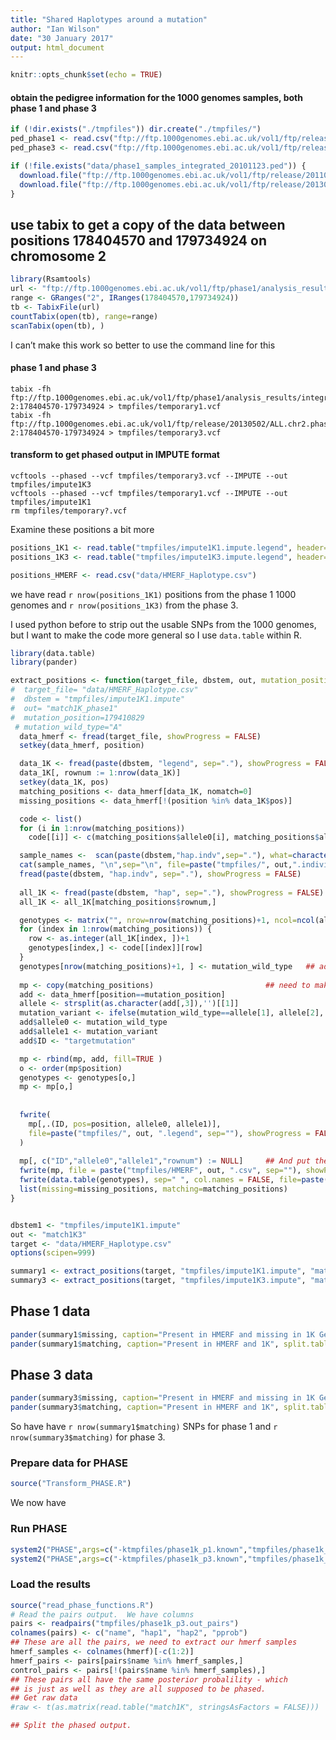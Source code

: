 ```yaml
---
title: "Shared Haplotypes around a mutation"
author: "Ian Wilson"
date: "30 January 2017"
output: html_document
---
```


```r
knitr::opts_chunk$set(echo = TRUE)
```

#### obtain the pedigree information for the 1000 genomes samples, both phase 1 and phase 3

```r
if (!dir.exists("./tmpfiles")) dir.create("./tmpfiles/")
ped_phase1 <- read.csv("ftp://ftp.1000genomes.ebi.ac.uk/vol1/ftp/release/20110521/supporting/phase1_samples_integrated_20101123.ped", header=TRUE, sep="\t", quote="")
ped_phase3 <- read.csv("ftp://ftp.1000genomes.ebi.ac.uk/vol1/ftp/release/20130502/integrated_call_samples_v2.20130502.ALL.ped", header=TRUE, sep="\t", quote="")

if (!file.exists("data/phase1_samples_integrated_20101123.ped")) {
  download.file("ftp://ftp.1000genomes.ebi.ac.uk/vol1/ftp/release/20110521/supporting/phase1_samples_integrated_20101123.ped","data/phase1_samples_integrated_20101123.ped")
  download.file("ftp://ftp.1000genomes.ebi.ac.uk/vol1/ftp/release/20130502/integrated_call_samples_v2.20130502.ALL.ped", "data/integrated_call_samples_v2.20130502.ALL.ped")
}
```

## use tabix to get a copy of the data between positions 178404570 and 179734924 on chromosome 2

```r
library(Rsamtools)
url <- "ftp://ftp.1000genomes.ebi.ac.uk/vol1/ftp/phase1/analysis_results/integrated_call_sets/ALL.chr2.integrated_phase1_v3.20101123.snps_indels_svs.genotypes.vcf.gz"
range <- GRanges("2", IRanges(178404570,179734924))
tb <- TabixFile(url)
countTabix(open(tb), range=range)
scanTabix(open(tb), )
```
I can't make this work so better to use the command line for this

#### phase 1 and phase 3

```
tabix -fh ftp://ftp.1000genomes.ebi.ac.uk/vol1/ftp/phase1/analysis_results/integrated_call_sets/ALL.chr2.integrated_phase1_v3.20101123.snps_indels_svs.genotypes.vcf.gz 2:178404570-179734924 > tmpfiles/temporary1.vcf
tabix -fh  ftp://ftp.1000genomes.ebi.ac.uk/vol1/ftp/release/20130502/ALL.chr2.phase3_shapeit2_mvncall_integrated_v5a.20130502.genotypes.vcf.gz 2:178404570-179734924 > tmpfiles/temporary3.vcf
```

#### transform to get phased output in IMPUTE format

```
vcftools --phased --vcf tmpfiles/temporary3.vcf --IMPUTE --out tmpfiles/impute1K3 
vcftools --phased --vcf tmpfiles/temporary1.vcf --IMPUTE --out tmpfiles/impute1K1 
rm tmpfiles/temporary?.vcf 
```

Examine these positions a bit more

```r
positions_1K1 <- read.table("tmpfiles/impute1K1.impute.legend", header=TRUE)
positions_1K3 <- read.table("tmpfiles/impute1K3.impute.legend", header=TRUE)

positions_HMERF <- read.csv("data/HMERF_Haplotype.csv")
```
we have read `r nrow(positions_1K1)` positions from the phase 1 1000 genomes and `r nrow(positions_1K3)` 
from the phase 3.

I used python before to strip out the usable SNPs from the 1000 genomes, 
but I want to make the code more general 
so I use `data.table` within R.


```r
library(data.table)
library(pander)

extract_positions <- function(target_file, dbstem, out, mutation_position=179410829, mutation_wild_type="A") {
#  target_file= "data/HMERF_Haplotype.csv" 
#  dbstem = "tmpfiles/impute1K1.impute" 
#  out= "match1K_phase1" 
#  mutation_position=179410829
 # mutation_wild_type="A"
  data_hmerf <- fread(target_file, showProgress = FALSE)
  setkey(data_hmerf, position)

  data_1K <- fread(paste(dbstem, "legend", sep="."), showProgress = FALSE)
  data_1K[, rownum := 1:nrow(data_1K)]
  setkey(data_1K, pos)
  matching_positions <- data_hmerf[data_1K, nomatch=0]  
  missing_positions <- data_hmerf[!(position %in% data_1K$pos)]

  code <- list()
  for (i in 1:nrow(matching_positions)) 
    code[[i]] <- c(matching_positions$allele0[i], matching_positions$allele1[i])

  sample_names <-  scan(paste(dbstem,"hap.indv",sep="."), what=character(0))
  cat(sample_names, "\n",sep="\n", file=paste("tmpfiles/", out,".individuals", sep="" ))
  fread(paste(dbstem, "hap.indv", sep="."), showProgress = FALSE)
  
  all_1K <- fread(paste(dbstem, "hap", sep="."), showProgress = FALSE)
  all_1K <- all_1K[matching_positions$rownum,]

  genotypes <- matrix("", nrow=nrow(matching_positions)+1, ncol=ncol(all_1K))
  for (index in 1:nrow(matching_positions)) {
    row <- as.integer(all_1K[index, ])+1
    genotypes[index,] <- code[[index]][row]
  }
  genotypes[nrow(matching_positions)+1, ] <- mutation_wild_type   ## add mutation
  
  mp <- copy(matching_positions)                         ## need to make a copy so that I can remove columns
  add <- data_hmerf[position==mutation_position]
  allele <- strsplit(as.character(add[,3]),'')[[1]]
  mutation_variant <- ifelse(mutation_wild_type==allele[1], allele[2], allele[1])
  add$allele0 <- mutation_wild_type
  add$allele1 <- mutation_variant 
  add$ID <- "targetmutation"

  mp <- rbind(mp, add, fill=TRUE )
  o <- order(mp$position)
  genotypes <- genotypes[o,]
  mp <- mp[o,]
  
   
  fwrite(
    mp[,.(ID, pos=position, allele0, allele1)],
    file=paste("tmpfiles/", out, ".legend", sep=""), showProgress = FALSE
  )
  
  mp[, c("ID","allele0","allele1","rownum") := NULL]     ## And put the mutation back
  fwrite(mp, file = paste("tmpfiles/HMERF", out, ".csv", sep=""), showProgress = FALSE)
  fwrite(data.table(genotypes), sep=" ", col.names = FALSE, file=paste("tmpfiles", out, sep="/"))
  list(missing=missing_positions, matching=matching_positions)
}


dbstem1 <- "tmpfiles/impute1K1.impute"
out <- "match1K3"
target <- "data/HMERF_Haplotype.csv" 
options(scipen=999)

summary1 <- extract_positions(target, "tmpfiles/impute1K1.impute", "match1K_phase1")
summary3 <- extract_positions(target, "tmpfiles/impute1K3.impute", "match1K_phase3")

```

## Phase 1 data

```r
pander(summary1$missing, caption="Present in HMERF and missing in 1K Genomes", split.table=Inf)
pander(summary1$matching, caption="Present in HMERF and 1K", split.table=Inf)
```
## Phase 3 data

```r
pander(summary3$missing, caption="Present in HMERF and missing in 1K Genomes", split.table=Inf)
pander(summary3$matching, caption="Present in HMERF and 1K", split.table=Inf)
```


So have have `r nrow(summary1$matching)` SNPs for phase 1 and `r nrow(summary3$matching)` for phase 3.


### Prepare data for PHASE

```r
source("Transform_PHASE.R")
```
We now have 

### Run PHASE

```r
system2("PHASE",args=c("-ktmpfiles/phase1k_p1.known","tmpfiles/phase1k_p1.inp","tmpfiles/phase1k_p1.out"), stdout = "phase.stdout", stderr = "phase.stderr")
system2("PHASE",args=c("-ktmpfiles/phase1k_p3.known","tmpfiles/phase1k_p3.inp","tmpfiles/phase1k_p3.out"), stdout = "phase.3.stdout", stderr = "phase.3.stderr")
```

### Load the results

```r
source("read_phase_functions.R")
# Read the pairs output.  We have columns
pairs <- readpairs("tmpfiles/phase1k_p3.out_pairs")
colnames(pairs) <- c("name", "hap1", "hap2", "pprob")
## These are all the pairs, we need to extract our hmerf samples
hmerf_samples <- colnames(hmerf)[-c(1:2)]
hmerf_pairs <- pairs[pairs$name %in% hmerf_samples,]
control_pairs <- pairs[!(pairs$name %in% hmerf_samples),]
## These pairs all have the same posterior probalility - which
## is just as well as they are all supposed to be phased.
## Get raw data
#raw <- t(as.matrix(read.table("match1K", stringsAsFactors = FALSE)))

## Split the phased output.



```
